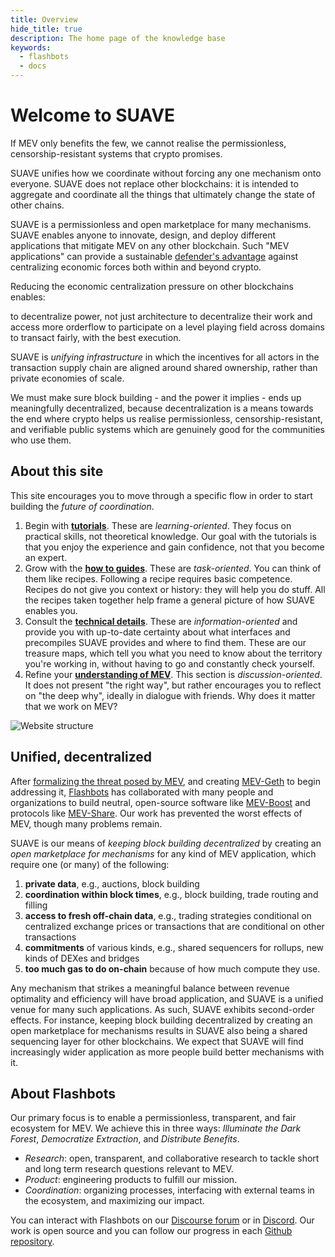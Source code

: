 ```yaml
---
title: Overview
hide_title: true
description: The home page of the knowledge base
keywords:
  - flashbots
  - docs
---
```



# Welcome to SUAVE

If MEV only benefits the few, we cannot realise the permissionless, censorship-resistant systems that crypto promises.

SUAVE unifies how we coordinate without forcing any one mechanism onto everyone. SUAVE does not replace other blockchains: it is intended to aggregate and coordinate all the things that ultimately change the state of other chains.

SUAVE is a permissionless and open marketplace for many mechanisms. SUAVE enables anyone to innovate, design, and deploy different applications that mitigate MEV on any other blockchain. Such "MEV applications" can provide a sustainable [defender's advantage](https://vitalik.ca/general/2016/12/29/pos_design.html) against centralizing economic forces both within and beyond crypto.  

Reducing the economic centralization pressure on other blockchains enables:

<Grid>
  <GridBlock symbol="I." title="Blockchains">
  to decentralize power, not just architecture
  </GridBlock>
  <GridBlock symbol="II." title="Block builders">
  to decentralize their work and access more orderflow
  </GridBlock>
  <GridBlock symbol="III." title="Validators">
  to participate on a level playing field across domains
  </GridBlock>
  <GridBlock symbol="IV." title="Humans">
  to transact fairly, with the best execution.
  </GridBlock>
</Grid>

SUAVE is _unifying infrastructure_ in which the incentives for all actors in the transaction supply chain are aligned around shared ownership, rather than private economies of scale.

We must make sure block building - and the power it implies - ends up meaningfully decentralized, because decentralization is a means towards the end where crypto helps us realise permissionless, censorship-resistant, and verifiable public systems which are genuinely good for the communities who use them.

## About this site

This site encourages you to move through a specific flow in order to start building the _future of coordination_. 

1. Begin with **[tutorials](/)**. These are _learning-oriented_. They focus on practical skills, not theoretical knowledge. Our goal with the tutorials is that you enjoy the experience and gain confidence, not that you become an expert.
2. Grow with the **[how to guides](/how-to/)**. These are _task-oriented_. You can think of them like recipes. Following a recipe requires basic competence. Recipes do not give you context or history: they will help you do stuff. All the recipes taken together help frame a general picture of how SUAVE enables you.
3. Consult the **[technical details](/technical-details/)**. These are _information-oriented_ and provide you with up-to-date certainty about what interfaces and precompiles SUAVE provides and where to find them. These are our treasure maps, which tell you what you need to know about the territory you're working in, without having to go and constantly check yourself.
4. Refine your **[understanding of MEV](/understand/)**. This section is _discussion-oriented_. It does not present "the right way", but rather encourages you to reflect on "the deep why", ideally in dialogue with friends. Why does it matter that we work on MEV?

<AlignItems horizontal="center" vertical="center" sideMargin={0}>
<div>
  <img alt="Website structure" src={require('/static/img/diatraxis.png').default} usemap="#imagemap" />
  <map name="imagemap">
    <area shape="rect" coords="50,50,250,250" href="/" alt="Tutorials" />
    <area shape="rect" coords="330,0,550,250" href="/how-to" alt="How To Guides" />
    <area shape="rect" coords="20,300,250,600" href="/understand" alt="Understanding MEV" />
    <area shape="rect" coords="330,300,550,600" href="/technical-details" alt="Technical Details" />
  </map>
</div>
</AlignItems>

## Unified, decentralized

After [formalizing the threat posed by MEV](https://arxiv.org/pdf/1904.05234.pdf), and creating [MEV-Geth](https://github.com/flashbots/mev-geth) to begin addressing it, [Flashbots](https://medium.com/flashbots/frontrunning-the-mev-crisis-40629a613752﻿) has collaborated with many people and organizations to build neutral, open-source software like [MEV-Boost](https://github.com/flashbots/mev-boost) and protocols like [MEV-Share](https://github.com/flashbots/MEV-Share). Our work has prevented the worst effects of MEV, though many problems remain.

SUAVE is our means of _keeping block building decentralized_ by creating an _open marketplace for mechanisms_ for any kind of MEV application, which require one (or many) of the following:

1. **private data**, e.g., auctions, block building
2. **coordination within block times**, e.g., block building, trade routing and filling
3. **access to fresh off-chain data**, e.g., trading strategies conditional on centralized exchange prices or transactions that are conditional on other transactions
4. **commitments** of various kinds, e.g., shared sequencers for rollups, new kinds of DEXes and bridges
5. **too much gas to do on-chain** because of how much compute they use.

Any mechanism that strikes a meaningful balance between revenue optimality and efficiency will have broad application, and SUAVE is a unified venue for many such applications. As such, SUAVE exhibits second-order effects. For instance, keeping block building decentralized by creating an open marketplace for mechanisms results in SUAVE also being a shared sequencing layer for other blockchains. We expect that SUAVE will find increasingly wider application as more people build better mechanisms with it.

## About Flashbots

Our primary focus is to enable a permissionless, transparent, and fair ecosystem for MEV. We achieve this in three ways: _Illuminate the Dark Forest_, _Democratize Extraction_, and _Distribute Benefits_.

- _Research_: open, transparent, and collaborative research to tackle short and long term research questions relevant to MEV.
- _Product_: engineering products to fulfill our mission.
- _Coordination_: organizing processes, interfacing with external teams in the ecosystem, and maximizing our impact.

You can interact with Flashbots on our [Discourse forum](https://collective.flashbots.net/) or in [Discord](https://discord.gg/7hvTycdNcK). Our work is open source and you can follow our progress in each [Github repository](https://github.com/flashbots/).
